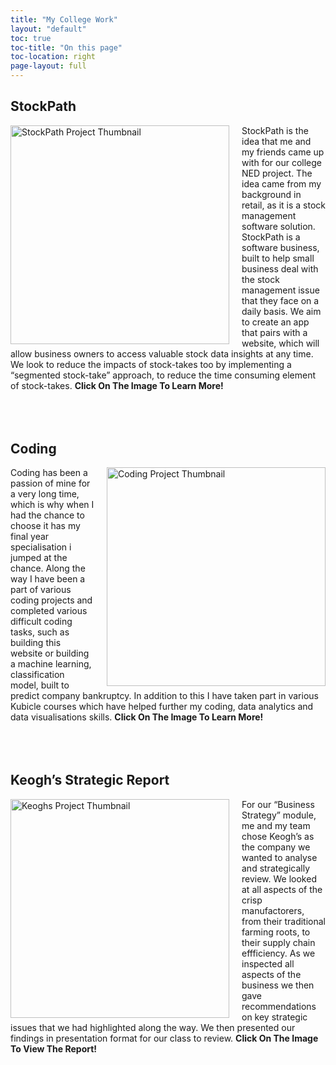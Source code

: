 ```yaml
---
title: "My College Work"
layout: "default"
toc: true
toc-title: "On this page"
toc-location: right
page-layout: full
---
```


## StockPath

<img 
  src="images/stockpath_website_photo.png" 
  alt="StockPath Project Thumbnail" 
  style="float: left; margin-right: 20px; width: 350px;"
/>

<p>
  StockPath is the idea that me and my friends came up with for our college NED project. The idea came from my background in retail, as it is a stock management software solution. StockPath is a software business, built to help small business deal with the stock management issue that they face on a daily basis. We aim to create an app that pairs with a website, which will allow business owners to access valuable stock data insights at any time. We look to reduce the impacts of stock-takes too by implementing a "segmented stock-take" approach, to reduce the time consuming element of stock-takes.  **<span style="color: var(--bs-primary);">Click On The Image To Learn More!</span>**
<p>

<div style="clear: both; margin-top: 80px;"></div>

## Coding

<img
  src="images/python.png"
  alt="Coding Project Thumbnail"
  style="float: right; margin-left: 20px; width: 350px;"
/>

<p>
Coding has been a passion of mine for a very long time, which is why when I had the chance to choose it has my final year specialisation i jumped at the chance. Along the way I have been a part of various coding projects and completed various difficult coding tasks, such as building this website or building a machine learning, classification model, built to predict company bankruptcy. In addition to this I have taken part in various Kubicle courses which have helped further my coding, data analytics and data visualisations skills. **<span style="color: var(--bs-primary);">Click On The Image To Learn More!</span>**
</p>

<div style="clear: both; margin-top: 80px;"></div>

## Keogh's Strategic Report

<img 
  src="images/keoghs.png" 
  alt="Keoghs Project Thumbnail"
  style="float: left; margin-right: 20px; width: 350px;"
/>

<p>
For our "Business Strategy" module, me and my team chose Keogh's as the company we wanted to analyse and strategically review. We looked at all aspects of the crisp manufactorers, from their traditional farming roots, to their supply chain effficiency. As we inspected all aspects of the business we then gave recommendations on key strategic issues that we had highlighted along the way. We then presented our findings in presentation format for our class to review. **<span style="color: var(--bs-primary);">Click On The Image To View The Report!</span>**
</p>

<div style="clear: both; margin-top: 80px;"></div>